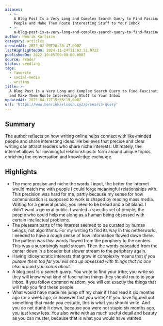 ```yaml
---
aliases:
  - >-
    A Blog Post Is a Very Long and Complex Search Query to Find Fascinating
    People and Make Them Route Interesting Stuff to Your Inbox
  - >-
    a-blog-post-is-a-very-long-and-complex-search-query-to-find-fascinating-people-and-make-them-route-interesting-stuff-to-your-inbox
author: Henrik Karlsson
category: articles
createdAt: 2025-02-09T20:38:47.000Z
lastHighlightedOn: 2024-11-24T21:03:51.072Z
publishedOn: 2022-10-05T00:00:00.000Z
source: reader
status: seedling
tags:
  - favorite
  - social-media
  - writing
title: >-
  A Blog Post Is a Very Long and Complex Search Query to Find Fascinating People
  and Make Them Route Interesting Stuff to Your Inbox
updatedAt: 2025-04-12T15:55:19.000Z
url: 'https://www.henrikkarlsson.xyz/p/search-query'
---
```

## Summary

The author reflects on how writing online helps connect with like-minded people and share interesting ideas. He believes that precise and clear writing can attract readers who share niche interests. Ultimately, the internet allows for meaningful relationships to form around unique topics, enriching the conversation and knowledge exchange.

## Highlights

- The more precise and niche the words I input, the better the internet would match me with people I could forge meaningful relationships with. This precision was hard for me, partly because my sense for how communication is supposed to work is shaped by reading mass media. Writing for a general public, you need to be broad and a bit bland. I didn’t want a general public. I wanted a specific set of people, the people who could help me along as a human being obsessed with certain intellectual problems.
- The pleasant parts of the internet seemed to be curated by human beings, not algorithms. For my writing to find its way in this netherworld, I needed to have a rough sense of how information flowed down there. The pattern was this: words flowed from the periphery to the centers. This was a surprisingly rapid stream. Then the words cascaded from the center down in a broader but slower stream to the periphery again.
- Having idiosyncratic interests that grow in complexity means that _if you pursue_ _them too far you will end up obsessed with things that no one else around you cares about_.
- A blog post is _a search query_. You write to find your tribe; you write so they will know what kind of fascinating things they should route to your inbox. If you follow common wisdom, you will cut exactly the things that will help you find these people.
- What would have made me jump off my chair if I had read it six months ago (or a week ago, or however fast you write)? If you have figured out something that made you ecstatic, this is what you should write. And you do not dumb it down, because you were not stupid six months ago, you just knew less. You also write with as much useful detail and beauty as you can muster, because that is what you would have wanted.
